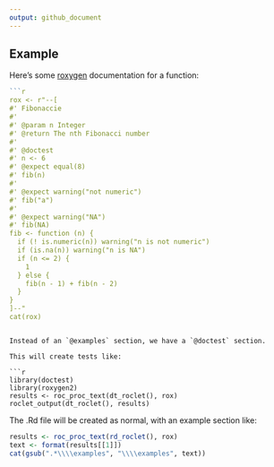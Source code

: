 ```yaml
---
output: github_document
---
```


## Example

Here's some [roxygen](https://roxygen2.r-lib.org) documentation for a function:

```r
```r
rox <- r"--[
#' Fibonaccie 
#' 
#' @param n Integer
#' @return The nth Fibonacci number
#' 
#' @doctest
#' n <- 6 
#' @expect equal(8)
#' fib(n)
#' 
#' @expect warning("not numeric")
#' fib("a")
#'
#' @expect warning("NA")
#' fib(NA)
fib <- function (n) {
  if (! is.numeric(n)) warning("n is not numeric")
  if (is.na(n)) warning("n is NA")
  if (n <= 2) {
    1
  } else {
    fib(n - 1) + fib(n - 2)
  }
}
]--"
cat(rox)
```
```

Instead of an `@examples` section, we have a `@doctest` section.

This will create tests like:

```r
library(doctest)
library(roxygen2)
results <- roc_proc_text(dt_roclet(), rox)
roclet_output(dt_roclet(), results)
```

The .Rd file will be created as normal, with an example section like:

```r
results <- roc_proc_text(rd_roclet(), rox)
text <- format(results[[1]])
cat(gsub(".*\\\\examples", "\\\\examples", text))
```

